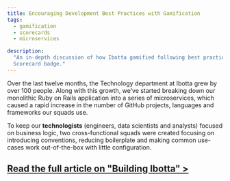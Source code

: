 ```yaml
---
title: Encouraging Development Best Practices with Gamification
tags:
  - gamification
  - scorecards
  - microservices

description:
  "An in-depth discussion of how Ibotta gamified following best practices among new developers by introducing a
  Scorecard badge."
---
```


Over the last twelve months, the Technology department at Ibotta grew by over 100 people. Along with this growth, we’ve
started breaking down our monolithic Ruby on Rails application into a series of microservices, which caused a rapid
increase in the number of GitHub projects, languages and frameworks our squads use.

To keep our **technologists** (engineers, data scientists and analysts) focused on business logic, two cross-functional
squads were created focusing on introducing conventions, reducing boilerplate and making common use-cases work
out-of-the-box with little configuration.

## [Read the full article on "Building Ibotta" >](https://medium.com/building-ibotta/encouraging-development-best-practices-with-gamification-ffdea7b0712)
